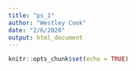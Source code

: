 ```yaml
---
title: "ps_1"
author: "Westley Cook"
date: "2/6/2020"
output: html_document
---
```


```r
knitr::opts_chunk$set(echo = TRUE)
```

